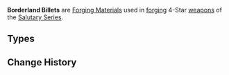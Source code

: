 {{Terminology Infobox
|image        = <gallery>
Item Borderland Sword Billet.png|Sword
Item Borderland Bow Billet.png|Bow
Item Borderland Claymore Billet.png|Claymore
Item Borderland Catalyst Billet.png|Catalyst
Item Borderland Polearm Billet.png|Polearm
</gallery>
|type         = Billets
|type2        = Forging Materials
|type3        = Item Groups
|source1      = [[Natlan]] [[Trounce Domain]] Challenge Reward
|source2      = [[Converting]] other billet types 
|source3      = [[Borderland Billet Trove]]
|source4      = Reward from [[Tona's Flame's Restitution]]
}}
'''Borderland Billets''' are [[Forging Materials]] used in [[forging]] 4-Star [[weapons]] of the [[Salutary Series]].

==Types==
{{Items by Category List|Borderland Billets}}

==Change History==
{{Change History|5.0}}

[[Category:Borderland Billets| ]]